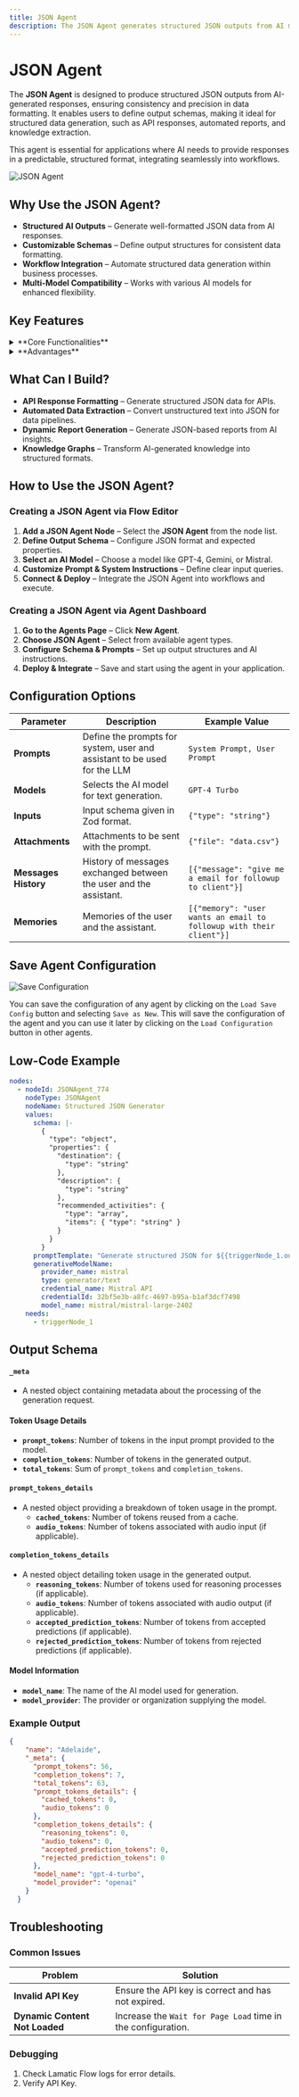 ```yaml
---
title: JSON Agent
description: The JSON Agent generates structured JSON outputs from AI models, ensuring precision in data formatting.
---
```


# **JSON Agent**

The **JSON Agent** is designed to produce structured JSON outputs from AI-generated responses, ensuring consistency and precision in data formatting. It enables users to define output schemas, making it ideal for structured data generation, such as API responses, automated reports, and knowledge extraction.

This agent is essential for applications where AI needs to provide responses in a predictable, structured format, integrating seamlessly into workflows.

![JSON Agent](./img/json-agent.webp)


## **Why Use the JSON Agent?**

- **Structured AI Outputs** – Generate well-formatted JSON data from AI responses.  
- **Customizable Schemas** – Define output structures for consistent data formatting.  
- **Workflow Integration** – Automate structured data generation within business processes.  
- **Multi-Model Compatibility** – Works with various AI models for enhanced flexibility.  


## **Key Features**

<details>
<summary>**Core Functionalities**</summary>

1. **AI-Powered JSON Generation** – Produces structured JSON responses from natural language prompts.  
2. **Customizable Prompt Templates** – Enables fine-tuned AI instructions for tailored JSON outputs.  
3. **Schema Definition** – Allows users to define JSON structures for precise formatting.  
4. **Scalability** – Supports large-scale automated data extraction and structuring.  

</details>

<details>
<summary>**Advantages**</summary>

1. **Predictability** – Ensures consistent JSON output for seamless integration with systems.  
2. **User-Friendly Design** – Intuitive interface for defining prompts and schemas.  
3. **Automated Data Structuring** – Eliminates manual formatting, reducing errors.  
4. **Cross-Platform Usability** – Generates JSON for APIs, reports, analytics, and more.  

</details>


## **What Can I Build?**

- **API Response Formatting** – Generate structured JSON data for APIs.  
- **Automated Data Extraction** – Convert unstructured text into JSON for data pipelines.  
- **Dynamic Report Generation** – Generate JSON-based reports from AI insights.  
- **Knowledge Graphs** – Transform AI-generated knowledge into structured formats.  


## **How to Use the JSON Agent?**

### **Creating a JSON Agent via Flow Editor**
1. **Add a JSON Agent Node** – Select the **JSON Agent** from the node list.  
2. **Define Output Schema** – Configure JSON format and expected properties.  
3. **Select an AI Model** – Choose a model like GPT-4, Gemini, or Mistral.  
4. **Customize Prompt & System Instructions** – Define clear input queries.  
5. **Connect & Deploy** – Integrate the JSON Agent into workflows and execute.  

### **Creating a JSON Agent via Agent Dashboard**
1. **Go to the Agents Page** – Click **New Agent**.  
2. **Choose JSON Agent** – Select from available agent types.  
3. **Configure Schema & Prompts** – Set up output structures and AI instructions.  
4. **Deploy & Integrate** – Save and start using the agent in your application.  

## **Configuration Options**

| **Parameter**             | **Description**                                                                                                | **Example Value** |
|---------------------------|----------------------------------------------------------------------------------------------------------------|-------------------------------|
| **Prompts**               | Define the prompts for system, user and assistant to be used for the LLM                                        | `System Prompt, User Prompt` | 
| **Models**                | Selects the AI model for text generation.                                                                       | `GPT-4 Turbo` |
| **Inputs**                 | Input schema given in Zod format.                                                                               | `{"type": "string"}` |
| **Attachments**           | Attachments to be sent with the prompt.                                                                         | `{"file": "data.csv"}` |
| **Messages History**      | History of messages exchanged between the user and the assistant.                                               | `[{"message": "give me a email for followup to client"}]` |    
| **Memories**             | Memories of the user and the assistant.                                                                         | `[{"memory": "user wants an email to followup with their client"}]` |

## Save Agent Configuration

![Save Configuration](./img/save-json-agent-config.webp)

You can save the configuration of any agent by clicking on the `Load Save Config` button and selecting `Save as New`. 
This will save the configuration of the agent and you can use it later by clicking on the `Load Configuration` button in other agents.


## **Low-Code Example**

```yaml
nodes:
  - nodeId: JSONAgent_774
    nodeType: JSONAgent
    nodeName: Structured JSON Generator
    values:
      schema: |-
        {
          "type": "object",
          "properties": {
            "destination": {
              "type": "string"
            },
            "description": {
              "type": "string"
            },
            "recommended_activities": {
              "type": "array",
              "items": { "type": "string" }
            }
          }
        }
      promptTemplate: "Generate structured JSON for ${{triggerNode_1.output.topic}}"
      generativeModelName:
        provider_name: mistral
        type: generator/text
        credential_name: Mistral API
        credentialId: 32bf5e3b-a8fc-4697-b95a-b1af3dcf7498
        model_name: mistral/mistral-large-2402
    needs:
      - triggerNode_1
```

## Output Schema
#### `_meta`
- A nested object containing metadata about the processing of the generation request.

#### Token Usage Details
- **`prompt_tokens`**: Number of tokens in the input prompt provided to the model.
- **`completion_tokens`**: Number of tokens in the generated output.
- **`total_tokens`**: Sum of `prompt_tokens` and `completion_tokens`.

#### `prompt_tokens_details`
- A nested object providing a breakdown of token usage in the prompt.
  - **`cached_tokens`**: Number of tokens reused from a cache.
  - **`audio_tokens`**: Number of tokens associated with audio input (if applicable).

#### `completion_tokens_details`
- A nested object detailing token usage in the generated output.
  - **`reasoning_tokens`**: Number of tokens used for reasoning processes (if applicable).
  - **`audio_tokens`**: Number of tokens associated with audio output (if applicable).
  - **`accepted_prediction_tokens`**: Number of tokens from accepted predictions (if applicable).
  - **`rejected_prediction_tokens`**: Number of tokens from rejected predictions (if applicable).

#### Model Information
- **`model_name`**: The name of the AI model used for generation.
- **`model_provider`**: The provider or organization supplying the model.

### Example Output

```json
{
    "name": "Adelaide",
    "_meta": {
      "prompt_tokens": 56,
      "completion_tokens": 7,
      "total_tokens": 63,
      "prompt_tokens_details": {
        "cached_tokens": 0,
        "audio_tokens": 0
      },
      "completion_tokens_details": {
        "reasoning_tokens": 0,
        "audio_tokens": 0,
        "accepted_prediction_tokens": 0,
        "rejected_prediction_tokens": 0
      },
      "model_name": "gpt-4-turbo",
      "model_provider": "openai"
    }
  }
```

## Troubleshooting

### Common Issues

| **Problem**                    | **Solution**                                                 |
| ------------------------------ | ------------------------------------------------------------ |
| **Invalid API Key**            | Ensure the API key is correct and has not expired.           |
| **Dynamic Content Not Loaded** | Increase the `Wait for Page Load` time in the configuration. |

### Debugging

1. Check Lamatic Flow logs for error details.
1. Verify API Key.